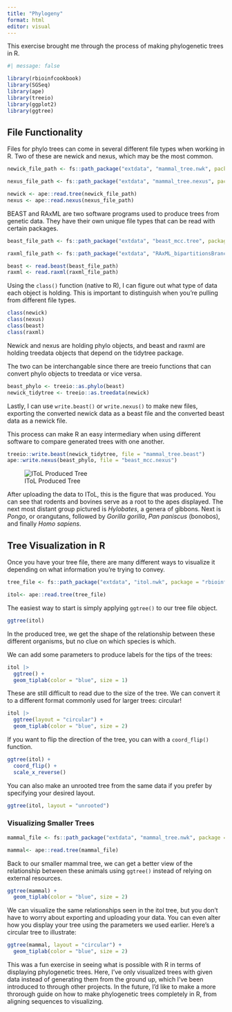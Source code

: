 ```yaml
---
title: "Phylogeny"
format: html
editor: visual
---
```


This exercise brought me through the process of making phylogenetic trees in R.

```r
#| message: false

library(rbioinfcookbook)
library(SGSeq)
library(ape)
library(treeio)
library(ggplot2)
library(ggtree)
```

## File Functionality

Files for phylo trees can come in several different file types when working in R. Two of these are newick and nexus, which may be the most common.

```r
newick_file_path <- fs::path_package("extdata", "mammal_tree.nwk", package = "rbioinfcookbook" )

nexus_file_path <- fs::path_package("extdata", "mammal_tree.nexus", package = "rbioinfcookbook")

newick <- ape::read.tree(newick_file_path)
nexus <- ape::read.nexus(nexus_file_path)
```

BEAST and RAxML are two software programs used to produce trees from genetic data. They have their own unique file types that can be read with certain packages.

```r
beast_file_path <- fs::path_package("extdata", "beast_mcc.tree", package = "rbioinfcookbook")

raxml_file_path <- fs::path_package("extdata", "RAxML_bipartitionsBranchLabels.H3", package = "rbioinfcookbook")

beast <- read.beast(beast_file_path)
raxml <- read.raxml(raxml_file_path)
```

Using the `class()` function (native to R), I can figure out what type of data each object is holding. This is important to distinguish when you're pulling from different file types.

```r
class(newick)
class(nexus)
class(beast)
class(raxml)
```

Newick and nexus are holding phylo objects, and beast and raxml are holding treedata objects that depend on the tidytree package.

The two can be interchangable since there are treeio functions that can convert phylo objects to treedata or vice versa.

```r
beast_phylo <- treeio::as.phylo(beast)
newick_tidytree <- treeio::as.treedata(newick)
```

Lastly, I can use `write.beast()` or `write.nexus()` to make new files, exporting the converted newick data as a beast file and the converted beast data as a newick file.

This process can make R an easy intermediary when using different software to compare generated trees with one another.

```r
treeio::write.beast(newick_tidytree, file = "mammal_tree.beast")
ape::write.nexus(beast_phylo, file = "beast_mcc.nexus")
```

![IToL Produced Tree](itol_vis.png){.lightbox}

After uploading the data to IToL, this is the figure that was produced. You can see that rodents and bovines serve as a root to the apes displayed. The next most distant group pictured is *Hylobates*, a genera of gibbons. Next is *Pongo*, or orangutans, followed by *Gorilla gorilla*, *Pan paniscus* (bonobos), and finally *Homo sapiens*.

## Tree Visualization in R

Once you have your tree file, there are many different ways to visualize it depending on what information you're trying to convey.

```r
tree_file <- fs::path_package("extdata", "itol.nwk", package = "rbioinfcookbook")

itol<- ape::read.tree(tree_file)
```

The easiest way to start is simply applying `ggtree()` to our tree file object.

```r
ggtree(itol)
```

In the produced tree, we get the shape of the relationship between these different organisms, but no clue on which species is which.

We can add some parameters to produce labels for the tips of the trees:

```r
itol |>
  ggtree() + 
  geom_tiplab(color = "blue", size = 1)
```

These are still difficult to read due to the size of the tree. We can convert it to a different format commonly used for larger trees: circular!

```r
itol |> 
  ggtree(layout = "circular") + 
  geom_tiplab(color = "blue", size = 2)
```

If you want to flip the direction of the tree, you can with a `coord_flip()` function.

```r
ggtree(itol) +
  coord_flip() +
  scale_x_reverse()
```

You can also make an unrooted tree from the same data if you prefer by specifying your desired layout.

```r
ggtree(itol, layout = "unrooted")
```

### Visualizing Smaller Trees

```r
mammal_file <- fs::path_package("extdata", "mammal_tree.nwk", package = "rbioinfcookbook" )

mammal<- ape::read.tree(mammal_file)
```

Back to our smaller mammal tree, we can get a better view of the relationship between these animals using `ggtree()` instead of relying on external resources.

```r
ggtree(mammal) +
  geom_tiplab(color = "blue", size = 2)
```

We can visualize the same relationships seen in the itol tree, but you don't have to worry about exporting and uploading your data. You can even alter how you display your tree using the parameters we used earlier. Here's a circular tree to illustrate:

```r
ggtree(mammal, layout = "circular") +
  geom_tiplab(color = "blue", size = 2)
```

This was a fun exercise in seeing what is possible with R in terms of displaying phylogenetic trees. Here, I've only visualized trees with given data instead of generating them from the ground up, which I've been introduced to through other projects. In the future, I'd like to make a more throrough guide on how to make phylogenetic trees completely in R, from aligning sequences to visualizing.
